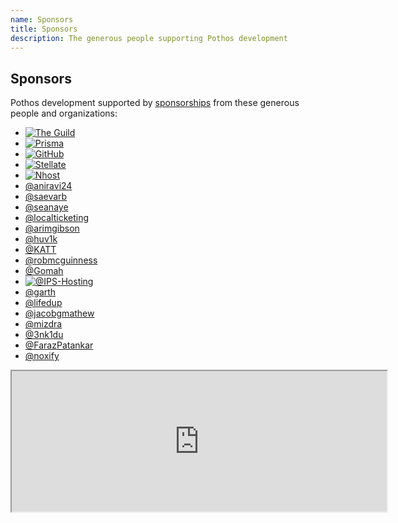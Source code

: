```yaml
---
name: Sponsors
title: Sponsors
description: The generous people supporting Pothos development
---
```





## Sponsors

Pothos development supported by [sponsorships](https://github.com/sponsors/hayes) from these
generous people and organizations:

- [![The Guild](/assets/the-guild-logo.svg)](https://www.the-guild.dev/)
- [![Prisma](/assets/prisma-logo.svg)](https://www.prisma.io/)
- [![GitHub](/assets/github-logo.svg)](https://github.com/)
- [![Stellate](/assets/stellate-logo.svg)](https://stellate.co/)
- [![Nhost](/assets/nhost-logo.svg)](https://nhost.io/)
- [@aniravi24](https://github.com/aniravi24)
- [@saevarb](https://github.com/saevarb)
- [@seanaye](https://github.com/seanaye)
- [@localticketing](https://github.com/localticketing)
- [@arimgibson](https://github.com/arimgibson)
- [@huv1k](https://github.com/huv1k)
- [@KATT](https://github.com/KATT)
- [@robmcguinness](https://github.com/robmcguinness)
- [@Gomah](https://github.com/Gomah)
- [![@IPS-Hosting](/assets/ips-logo.svg)](https://github.com/IPS-Hosting)
- [@garth](https://github.com/garth)
- [@lifedup](https://github.com/lifedup)
- [@jacobgmathew](https://github.com/jacobgmathew)
- [@mizdra](https://github.com/mizdra)
- [@3nk1du](https://github.com/3nk1du)
- [@FarazPatankar](https://github.com/FarazPatankar)
- [@noxify](https://github.com/noxify)

<iframe
  src="https://github.com/sponsors/hayes/card"
  title="Sponsor hayes"
  height="225"
  width="600"
></iframe>
